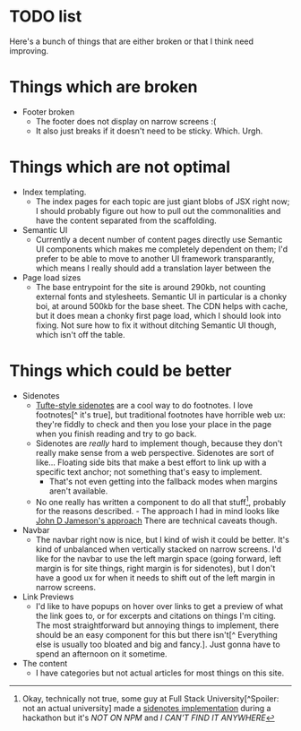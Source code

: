 
<Navbar/>

# TODO list

Here's a bunch of things that are either broken or that I think need improving.

# Things which are broken
- Footer broken
    - The footer does not display on narrow screens :(
    - It also just breaks if it doesn't need to be sticky. Which. Urgh.

# Things which are not optimal
- Index templating.
    - The index pages for each topic are just giant blobs of JSX right now; I should
    probably figure out how to pull out the commonalities and have the content 
    separated from the scaffolding.
- Semantic UI
    - Currently a decent number of content pages directly use Semantic UI components
    which makes me completely dependent on them; I'd prefer to be able to move to another
    UI framework transparantly, which means I really should add a translation layer
    between the 
- Page load sizes
    - The base entrypoint for the site is around 290kb, not counting external fonts and
    stylesheets. Semantic UI in particular is a chonky boi, at around 500kb for the base
    sheet. The CDN helps with cache, but it does mean a chonky first page load, which I
    should look into fixing. Not sure how to fix it without ditching Semantic UI though,
    which isn't off the table.

# Things which could be better
- Sidenotes
    - [Tufte-style sidenotes](https://edwardtufte.github.io/tufte-css/#sidenotes) are
    a cool way to do footnotes. I love footnotes[^ it's true], but traditional footnotes 
    have horrible web ux: they're fiddly to check and then you lose your place in the
    page when you finish reading and try to go back.
    - Sidenotes are *really* hard to implement though, because they don't really make 
    sense from a web perspective. Sidenotes are sort of like... Floating side bits that 
    make a best effort to link up with a specific text anchor; not something that's easy
    to implement.
        - That's not even getting into the fallback modes when margins aren't available.
    - No one really has written a component to do all that stuff[^2], probably
    for the reasons described.
            - The approach I had in mind looks like [John D Jameson's approach](https://johndjameson.com/blog/responsive-sidenotes/) There are technical caveats though.
- Navbar
    - The navbar right now is nice, but I kind of wish it could be better. It's kind
    of unbalanced when vertically stacked on narrow screens. I'd like for
    the navbar to use the left margin space (going forward, left margin is for site
    things, right margin is for sidenotes), but I don't have a good ux for when it needs
    to shift out of the left margin in narrow screens.
- Link Previews
    - I'd like to have popups on hover over links to get a preview of what the link goes
    to, or for excerpts and citations on things I'm citing. The most straightforward but
    annoying things to implement, there should be an easy component for this but there
    isn't[^ Everything else is usually too bloated and big and fancy.]. Just gonna have
    to spend an afternoon on it sometime.
- The content
    - I have categories but not actual articles for most things on this site.

[^2]: Okay, technically not true, some guy at Full Stack University[^Spoiler: not an actual university] made a [sidenotes implementation](https://www.fullstackacademy.com/hackathon-presentations/sidenotes) during a hackathon but it's *NOT ON NPM* and *I CAN'T FIND IT ANYWHERE* 